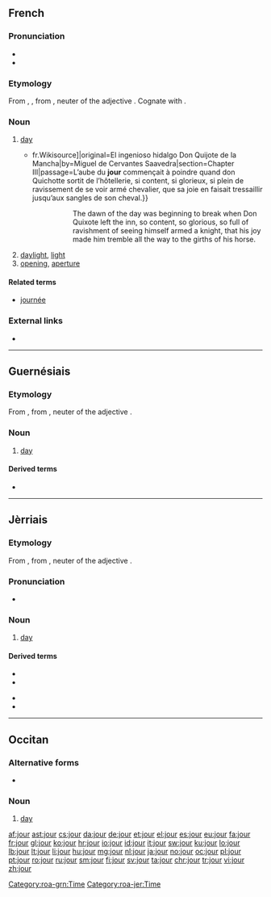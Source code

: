 ==French==

===Pronunciation===
* {{IPA|/ʒuʁ/|lang=fr}}
* {{audio|Fr-jour.ogg|audio|lang=fr}}

===Etymology===
From {{etyl|fro|fr}} {{term|jor|lang=fro}}, {{term|jorn|lang=fro}}, from {{etyl|la|fr}} {{term|diurnum|lang=la}}, neuter of the adjective {{term|diurnus||of the day|lang=la}}. Cognate with {{m|la|diēs||day}}.

===Noun===
{{fr-noun|m}}

# [[day]]
#* {{quote-book|year=1837|author=Louis Viardot|title=L’Ingénieux Hidalgo Don Quichotte de la Manche|url=[s:fr: L’Ingénieux Hidalgo Don Quichotte de la Manche{{!}}fr.Wikisource]|original=El ingenioso hidalgo Don Quijote de la Mancha|by=Miguel de Cervantes Saavedra|section=Chapter III|passage=L’aube du '''jour''' commençait à poindre quand don Quichotte sortit de l’hôtellerie, si content, si glorieux, si plein de ravissement de se voir armé chevalier, que sa joie en faisait tressaillir jusqu’aux sangles de son cheval.}}
#*:: The dawn of the day was beginning to break when Don Quixote left the inn, so content, so glorious, so full of ravishment of seeing himself armed a knight, that his joy made him tremble all the way to the girths of his horse.
# [[daylight]], [[light]]
#[[opening]], [[aperture]]

====Related terms====
* [[journée]]

===External links===
* {{R:TLFi}}

----

==Guernésiais==

===Etymology===
From {{etyl|fro|roa-grn}} {{term|jor|lang=fro}}, from {{etyl|la|roa-grn}} {{term|diurnum|lang=la}}, neuter of the adjective {{term|diurnus||of the day|lang=la}}.

===Noun===
{{roa-grn-noun|m}}

# [[day]]

====Derived terms====
* {{l|roa-grn|jour de naissànse}}

[[Category:roa-grn:Time]]

----

==Jèrriais==

===Etymology===
From {{etyl|fro|roa-jer}} {{term|jor|lang=fro}}, from {{etyl|la|roa-jer}} {{term|diurnum|lang=la}}, neuter of the adjective {{term|diurnus||of the day|lang=la}}.

===Pronunciation===
* {{audio|Jer-jour.ogg|Audio|lang=roa-jer}}

===Noun===
{{roa-jer-noun|m}}

# [[day]]

====Derived terms====
{{der-top}}
* {{l|roa-jer|Jour dé l'An|gloss=New Year's Day}}
* {{l|roa-jer|Jour d'la Libéthâtion|gloss=Liberation Day}}
{{der-mid}}
* {{l|roa-jer|jour pouor lé Rouai|gloss=day off}}
* {{l|roa-jer|tchînze jours|gloss=fortnight}}
{{der-bottom}}

[[Category:roa-jer:Time]]

----

==Occitan==

===Alternative forms===
* {{l|oc|jorn}} {{qualifier|Classical}}

===Noun===
{{oc-noun|m}}

# {{context|Mistralian|lang=oc}} [[day]]

[[af:jour]]
[[ast:jour]]
[[cs:jour]]
[[da:jour]]
[[de:jour]]
[[et:jour]]
[[el:jour]]
[[es:jour]]
[[eu:jour]]
[[fa:jour]]
[[fr:jour]]
[[gl:jour]]
[[ko:jour]]
[[hr:jour]]
[[io:jour]]
[[id:jour]]
[[it:jour]]
[[sw:jour]]
[[ku:jour]]
[[lo:jour]]
[[lb:jour]]
[[lt:jour]]
[[li:jour]]
[[hu:jour]]
[[mg:jour]]
[[nl:jour]]
[[ja:jour]]
[[no:jour]]
[[oc:jour]]
[[pl:jour]]
[[pt:jour]]
[[ro:jour]]
[[ru:jour]]
[[sm:jour]]
[[fi:jour]]
[[sv:jour]]
[[ta:jour]]
[[chr:jour]]
[[tr:jour]]
[[vi:jour]]
[[zh:jour]]